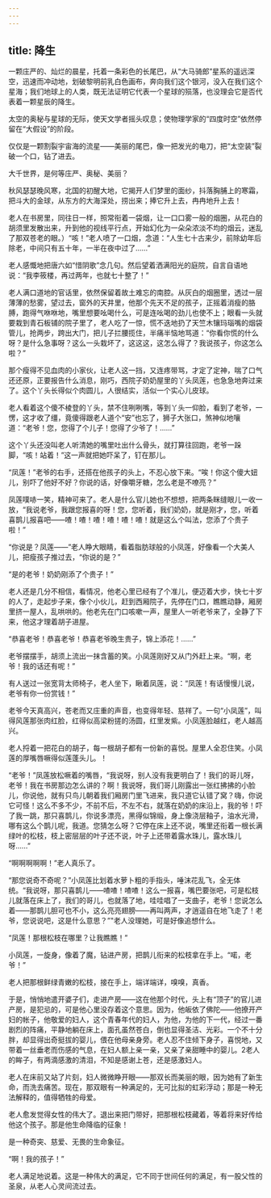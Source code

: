 ```yaml
---
---
---
```

title: 降生
---






一颗庄严的、灿烂的晨星，托着一条彩色的长尾巴，从“大马骑郎”星系的遥远深空，迅速而冲动地，划破黎明前乳白色画布，奔向我们这个银河，没入在我们这个星海；我们地球上的人类，既无法证明它代表一个星球的殒落，也没理会它是否代表着一颗星辰的降生。

太空的奥秘与星球的无际，使天文学者摇头叹息；使物理学家的“四度时空”依然停留在“大假设”的阶段。

仅仅是一颗割裂宇宙海的流星——美丽的尾巴，像一把发光的电刀，把“太空装”裂破一个口，钻了进去。

大千世界，是何等庄严、奥秘、美丽？

秋风瑟瑟晚风寒，北国的初醒大地，它揭开人们梦里的面纱，抖落胸脯上的寒霜，把斗大的金球，从东方的大海深处，捞出来；捧它升上去，冉冉地升上去！

老人在书房里，同往日一样，照常衔着一袋烟，让一口口雾一般的烟圈，从花白的胡须里发散出来，升到他的视线平行点，开始幻化为一朵朵浓淡不均的烟云，迷乱了那双苍老的眼。）“咳！”老人喷了一口烟，念道：“人生七十古来少，前除幼年后除老，中间只有五十年，一半在夜中过了……”

老人感慨地把唐六如“惜阴歌”念几句。然后望着洒满阳光的庭院，自言自语地说：“我李筱楼，再过两年，也就七十整了！”

老人满口道地的官话里，依然保留着故土难忘的南腔。从灰白的烟圈里，透过一层薄薄的愁雾，望过去，窗外的天井里，他那个先天不足的孩子，正摇着消瘦的胳膊，跑得气咻咻地，嘴里想要吆喝什么，可是连吆喝的劲儿也使不上；眼看一头就要栽到青石板铺的院子里了，老人吃了一惊，慌不迭地扔了天竺木镶玛瑙嘴的烟袋管儿，抢两步，跨出大门，把儿子拦腰揽住，半痛半恼地骂道：“你看你慌的什么呀？是什么急事呀？这么一头栽坏了，这这这，这怎么得了？我说孩子，你这怎么啦？”

那个瘦得不见血肉的小家伙，让老人这一挡，又连疼带骂，才定了定神，喘了口气还还原，正要报告什么消息，刚巧，西院子奶奶屋里的丫头凤莲，也急急地奔过来了。这个丫头长得似个肉圆儿，人很结实，活似一个实心儿皮球。

老人看着这个傻不棱登的丫头，禁不住咧咧嘴，等到丫头一仰脸，看到了老爷，一愣，这才收了缰，竟傻得跟老人道个“安”也忘了，狮子大张口，煞神似地嚷道：“老爷！您，您得了个儿子！您得了少爷了！……”

这个丫头还没叫老人听清她的嘴里吐出什么骨头，就打算往回跑，老爷一跺脚，“咳！站着！”这一声就把她吓呆了，钉在那儿。

“凤莲！”老爷的右手，还搭在他孩子的头上，不忍心放下来。“唉！你这个傻大妞儿，别吓了他好不好？你说的话，好像嚼牙糖，怎么老是不嘹亮？”

凤莲噗哧一笑，精神可来了。老人是什么官儿她也不想想，把两条眯缝眼儿一收一放，“我说老爷，我跟您报喜的呀！您，您听着，我们奶奶，就是刚才，您，听着喜鹊儿报喜吧——喳！喳！喳！喳！喳！喳！就是这么个叫法，您添了个贵子啦！”

“你说是？凤莲——”老人睁大眼睛，看着脂肪球般的小凤莲，好像看一个大美人儿，把瘦孩子推过去，“你说的是？”

“是的老爷！奶奶刚添了个贵子！”

老人还是几分不相信，看情况，他老心里已经有了个准儿，便迈着大步，快七十岁的人了，走起步子来，像个小伙儿，赶到西厢院子，先停在门口，瞧瞧动静，厢房里挤一屋人，乱哄哄的。他老先在门口咳嗽一声，屋里人一听老爷来了，全静了下来，他这才理着胡子进屋。

“恭喜老爷！恭喜老爷！恭喜老爷晚生贵子，锦上添花！……”

老爷摆摆手，胡须上流出一抹含蓄的笑。小凤莲刚好又从门外赶上来。“啊，老爷！我的话还有呢！”

有人送过一张宽背太师椅子，老人坐下，瞅着凤莲，说：“凤莲！有话慢慢儿说，老爷有你一份赏钱！”

老爷今天真高兴，苍老而又庄重的声音，也变得年轻、慈祥了。一句“小凤莲”，叫得风莲那张肉红脸，红得似高梁粉搓的汤圆，红里发紫。小凤莲脸越红，老人越高兴。

老人捋着一把花白的胡子，每一根胡子都有一份新的喜悦。屋里人全忍住笑。小凤莲的厚嘴唇噘得似莲蓬头儿。！

“老爷！”凤莲放松噘着的嘴唇，“我说呀，别人没有我更明白了！我们的哥儿呀，老爷！我在书房那边怎么讲的？啊！我说呀，我们哥儿刚露出一张红拂拂的小脸儿，你说他，就有只鸟儿朝着我们厢房门里飞进来，我只道它认错了窝？嗨，你说它可怪！这么不多不少，不前不后，不左不右，就落在奶奶的床沿上，我的爷！吓了我一跳，那只喜鹊儿，你说多漂亮，黑得似锦缎，身上像浇层釉子，油水光滑，哪有这么个鹊儿呢，我道。您猜怎么呀？它停在床上还不说，嘴里还衔着一根长满绿叶的松枝，枝上密层层的叶子还不说，叶子上还带着露水珠儿，露水珠儿呀……”

“啊啊啊啊啊！”老人真乐了。

“那您说奇不奇呢？”小凤莲比划着水萝卜粗的手指头，唾沫花乱飞，全无体统。“我说呀，那只喜鹊儿——喳喳！喳喳！这么一报喜，嘴巴要张吧，可是松枝儿就落在床上了，我们的哥儿，也就落了地，哇哇唱了一支曲子，老爷！您说怎么着——那鹊儿胆可也不小，这么亮亮翅膀——再叫两声，才逍遥自在地飞走了！老爷，您说说吧，这是什么意思？”"老人没理她，可是好像追想什么。

“凤莲！那根松枝在哪里？让我瞧瞧！”

小凤莲，一旋身，像着了魔，钻进产房，把鹊儿衔来的松枝拿在手上。“喏，老爷！”

老人把那根鲜绿青嫩的松枝，接在手上，端详端详，嗅嗅，真香。

于是，悄悄地遣开婆子们，走进产房——这在他那个时代，头上有“顶子”的官儿进产房，是犯忌的，可是他心里没存着这个意思。因为，他皈依了佛陀——他撩开产妇的帐子，他敬爱的妇人，这个青春年代的妇人，为他，为他的下一代，经过一番剧烈的阵痛，平静地躺在床上，面孔虽然苍白，倒也显得圣洁、光彩。一个不十分胖，却显得出奇挺拔的婴儿，偎在他母亲身旁。老人忍不住倾下身子，喜悦地，又带着一丝垂老而伤感的气息，在妇人额上亲一亲，又亲了亲甜睡中的婴儿。2老人的眸子，有两滴感激的清泪，不知是感谢上苍，还是感激妇人。

老人在床前又站了片刻，妇人微微睁开眼——那双长而美丽的眼，因为她有了新生命，而洗去痛苦。现在，那双眼有一种满足的，无可比拟的虹彩浮动；那是一种无法解释的，值得牺牲的母爱。

老人愈发觉得女性的伟大了。退出来把门带好，把那根松枝藏着，等着将来好传给他这个孩子。那是他生命降临的征象！

是一种奇突、慈爱、无畏的生命象征。

“啊！我的孩子！”

老人满足地说着。这是一种伟大的满足，它不同于世间任何的满足，有一股父性的圣泉，从老人心灵间流过去。